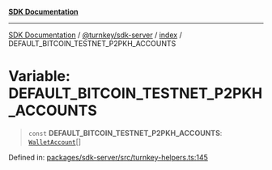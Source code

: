 [**SDK Documentation**](../../../../README.mdx)

***

[SDK Documentation](../../../../packages.mdx) / [@turnkey/sdk-server](../../README.mdx) / [index](../README.mdx) / DEFAULT\_BITCOIN\_TESTNET\_P2PKH\_ACCOUNTS

# Variable: DEFAULT\_BITCOIN\_TESTNET\_P2PKH\_ACCOUNTS

> `const` **DEFAULT\_BITCOIN\_TESTNET\_P2PKH\_ACCOUNTS**: [`WalletAccount`](../interfaces/WalletAccount.mdx)[]

Defined in: [packages/sdk-server/src/turnkey-helpers.ts:145](https://github.com/tkhq/sdk/blob/3a88af7d1d927c6022706911d6af0f92f1440e00/packages/sdk-server/src/turnkey-helpers.ts#L145)
